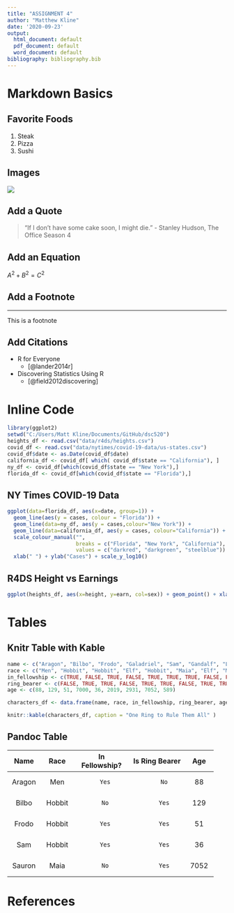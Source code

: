 ```yaml
---
title: "ASSIGNMENT 4"
author: "Matthew Kline"
date: '2020-09-23'
output:
  html_document: default
  pdf_document: default
  word_document: default
bibliography: bibliography.bib
---
```


# Markdown Basics

## Favorite Foods
1. Steak
2. Pizza
3. Sushi

## Images
![](C:/Users/Matt Kline/Documents/GitHub/dsc520/completed/assignment04/plots/10-all-cases-log.png)

## Add a Quote
>"If I don't have some cake soon, I might die." - Stanley Hudson, The Office Season 4

## Add an Equation
$A^{2} + B^{2} = C^{2}$

## Add a Footnote
***
This is a footnote

## Add Citations

* R for Everyone
  + [@lander2014r]
* Discovering Statistics Using R
  + [@field2012discovering]

# Inline Code
```r
library(ggplot2)
setwd("C:/Users/Matt Kline/Documents/GitHub/dsc520")
heights_df <- read.csv("data/r4ds/heights.csv")
covid_df <- read.csv("data/nytimes/covid-19-data/us-states.csv")
covid_df$date <- as.Date(covid_df$date)
california_df <- covid_df[ which( covid_df$state == "California"), ]
ny_df <- covid_df[which(covid_df$state == "New York"),]
florida_df <- covid_df[which(covid_df$state == "Florida"),]
```

## NY Times COVID-19 Data
```r
ggplot(data=florida_df, aes(x=date, group=1)) +
  geom_line(aes(y = cases, colour = "Florida")) +
  geom_line(data=ny_df, aes(y = cases,colour="New York")) +
  geom_line(data=california_df, aes(y = cases, colour="California")) +
  scale_colour_manual("",
                      breaks = c("Florida", "New York", "California"),
                      values = c("darkred", "darkgreen", "steelblue")) +
  xlab(" ") + ylab("Cases") + scale_y_log10()

```

## R4DS Height vs Earnings
```r
ggplot(heights_df, aes(x=height, y=earn, col=sex)) + geom_point() + xlab("Height (Inches)") + ylab("Earnings (Dollars)") + ggtitle("Height vs. Earnings")
```

# Tables

## Knitr Table with Kable
```r
name <- c("Aragon", "Bilbo", "Frodo", "Galadriel", "Sam", "Gandalf", "Legolas", "Sauron", "Gollum")
race <- c("Men", "Hobbit", "Hobbit", "Elf", "Hobbit", "Maia", "Elf", "Maia", "Hobbit")
in_fellowship <- c(TRUE, FALSE, TRUE, FALSE, TRUE, TRUE, TRUE, FALSE, FALSE)
ring_bearer <- c(FALSE, TRUE, TRUE, FALSE, TRUE, TRUE, FALSE, TRUE, TRUE)
age <- c(88, 129, 51, 7000, 36, 2019, 2931, 7052, 589)

characters_df <- data.frame(name, race, in_fellowship, ring_bearer, age)

knitr::kable(characters_df, caption = "One Ring to Rule Them All" )
```

## Pandoc Table

+----------+----------+-----------------+-----------------+---------+
|   Name   |   Race   |  In Fellowship? | Is Ring Bearer  |   Age   |
+:========:+:========:+:===============:+:===============:+:=======:+
|  Aragon  |  Men     |       Yes       |         No      |    88   |
+----------+----------+-----------------+-----------------+---------+
|  Bilbo   |  Hobbit  |       No        |         Yes     |    129  |
+----------+----------+-----------------+-----------------+---------+
|  Frodo   |  Hobbit  |       Yes       |         Yes     |    51   |
+----------+----------+-----------------+-----------------+---------+
|  Sam     |  Hobbit  |       Yes       |         Yes     |    36   |
+----------+----------+-----------------+-----------------+---------+
|  Sauron  |  Maia    |       No        |         Yes     |  7052   |
+----------+----------+-----------------+-----------------+---------+

# References